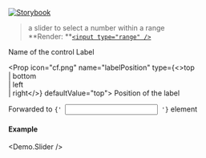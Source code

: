 
[![Storybook](https://img.shields.io/badge/Storybook-%23E06A8C?style=flat-square&logo=storybook&labelColor=%23ececec)](https://master--6181962da34217003a0d0018.chromatic.com?path=/story/controls-slider--default-control)

> a slider to select a number within a range<br />
> **Render: **[`<input type="range" />`](https://developer.mozilla.org/en-US/docs/Web/HTML/Element/input/range)

<Props>
  <Prop icon="cf.png" name="name" type="string" required>
    Name of the control
  </Prop>

  <Prop icon="cf.png" name="label" type="string">
    Label
  </Prop>

  <Prop icon="cf.png" name="labelPosition" type={<>top<br />| bottom<br />| left<br />| right</>} defaultValue="top">
    Position of the label
  </Prop>

  <Prop icon="react.png" name="{...props}" type="object">
    Forwarded to <code>{' <input /> '}</code> element
  </Prop>
</Props>

#### Example
<Demo.Slider />